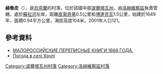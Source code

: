 {{coord|50|19|43|N|33|24|9|E|scale:100000_region:UA|display=title}}
{{Expand|time=2016-08-02T04:51:55+00:00}}
{{Unreferenced|time=2016-08-02T04:51:55+00:00}}
'''赫魯皮'''（{{lang-uk|Хрулі}}），是[[烏克蘭|烏克蘭]]的村落，位於該國中部[[波爾塔瓦州|波爾塔瓦州]]，由[[洛赫維察區|洛赫維察區]]負責管轄，處於[[蘇拉河_(第聶伯河支流)|蘇拉河]]左岸，距離[[皮索奇基|皮索奇基]]0.5公里和[[博達克瓦|博達克瓦]]1.5公里，始建於1649年，面積0.94平方公里，海拔高度104米，2001年人口121。

==參考資料==
*[http://www.vostlit.info/Texts/Dokumenty/Ukraine/XVII/1660-1680/Perepisn_knigi_1666/text2.htm МАЛОРОССИЙСКИЕ ПЕРЕПИСНЫЕ КНИГИ 1666 ГОДА.] {{Wayback|url=http://www.vostlit.info/Texts/Dokumenty/Ukraine/XVII/1660-1680/Perepisn_knigi_1666/text2.htm |date=20200221032724 }}
* [http://weather.in.ua/ua/poltavskaja/27606 Погода в селі Хрулі] {{Wayback|url=http://weather.in.ua/ua/poltavskaja/27606 |date=20111220030614 }}

{{DEFAULTSORT:Хрулі}}
[[Category:波爾塔瓦州村落|Category:波爾塔瓦州村落]]
[[Category:洛赫維察區村落|Category:洛赫維察區村落]]


{{Poltava-geo-stub}}